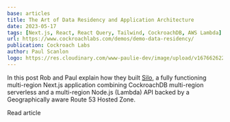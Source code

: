 ```yaml
---
base: articles
title: The Art of Data Residency and Application Architecture
date: 2023-05-17
tags: [Next.js, React, React Query, Tailwind, CockroachDB, AWS Lambda]
url: https://www.cockroachlabs.com/demos/demo-data-residency/
publication: Cockroach Labs
author: Paul Scanlon
logo: https://res.cloudinary.com/www-paulie-dev/image/upload/v1676626221/paulie.dev/Logos/cockroach-logo_g89u6r.png
---
```


In this post Rob and Paul explain how they built [Silo](https://www.cockroachlabs.com/demos/demo-data-residency/), a
fully functioning multi-region Next.js application combining CockroachDB multi-region serverless and a multi-region
Node.js (Lambda) API backed by a Geographically aware Route 53 Hosted Zone.

<CtaExternal href='https://www.cockroachlabs.com/blog/multi-region-serverless-data-residency/'>
  Read article
</CtaExternal>
